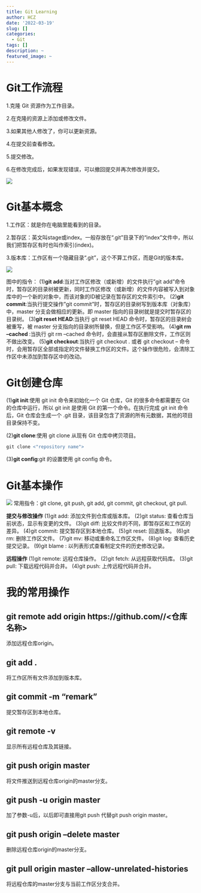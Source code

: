 ```yaml
---
title: Git Learning
author: HCZ
date: '2022-03-19'
slug: []
categories:
  - Git
tags: []
description: ~
featured_image: ~
---
```



# Git工作流程

1.克隆 Git 资源作为工作目录。

2.在克隆的资源上添加或修改文件。 

3.如果其他人修改了，你可以更新资源。

4.在提交前查看修改。

5.提交修改。

6.在修改完成后，如果发现错误，可以撤回提交并再次修改并提交。

![](git-process.png)

# Git基本概念

1.工作区：就是你在电脑里能看到的目录。

2.暂存区：英文叫stage或index。一般存放在“.git”目录下的“index”文件中，所以我们把暂存区有时也叫作索引(index)。

3.版本库：工作区有一个隐藏目录“.git”，这个不算工作区，而是Git的版本库。

![](concept.jpg)

图中的指令：
(1)**git add**:当对工作区修改（或新增）的文件执行"git add"命令时，暂存区的目录树被更新，同时工作区修改（或新增）的文件内容被写入到对象库中的一个新的对象中，而该对象的ID被记录在暂存区的文件索引中。
(2)**git commit**:当执行提交操作"git commit"时，暂存区的目录树写到版本库（对象库）中，master 分支会做相应的更新。即 master 指向的目录树就是提交时暂存区的目录树。
(3)**git reset HEAD**:当执行 git reset HEAD 命令时，暂存区的目录树会被重写，被 master 分支指向的目录树所替换，但是工作区不受影响。
(4)**git rm --cached <file>**:当执行 git rm --cached <file> 命令时，会直接从暂存区删除文件，工作区则不做出改变。
(5)**git checkout**:当执行 git checkout . 或者 git checkout -- <file> 命令时，会用暂存区全部或指定的文件替换工作区的文件。这个操作很危险，会清除工作区中未添加到暂存区中的改动。

# Git创建仓库

(1)**git init**:使用 git init 命令来初始化一个 Git 仓库，Git 的很多命令都需要在 Git 的仓库中运行，所以 git init 是使用 Git 的第一个命令。在执行完成 git init 命令后，Git 仓库会生成一个 .git 目录，该目录包含了资源的所有元数据，其他的项目目录保持不变。

(2)**git clone**:使用 git clone 从现有 Git 仓库中拷贝项目。

```r
git clone <"repository name">
```

(3)**git config**:git 的设置使用 git config 命令。

# Git基本操作

![](git-command.jpg)
常用指令：git clone, git push, git add, git commit, git checkout, git pull.

**提交与修改操作**
(1)git add: 添加文件到仓库或版本库。
(2)git status: 查看仓库当前状态，显示有变更的文件。
(3)git diff: 比较文件的不同，即暂存区和工作区的差异。
(4)git commit: 提交暂存区到本地仓库。
(5)git reset: 回退版本。
(6)git rm: 删除工作区文件。
(7)git mv: 移动或重命名工作区文件。
(8)git log: 查看历史提交记录。
(9)git blame <file>: 以列表形式查看制定文件的历史修改记录。

**远程操作**
(1)git remote: 远程仓库操作。
(2)git fetch: 从远程获取代码库。
(3)git pull: 下载远程代码并合并。
(4)git push: 上传远程代码并合并。

# 我的常用操作

## git remote add origin https://github.com/<github帐号>/<仓库名称>

添加远程仓库origin。

## git add .

将工作区所有文件添加到版本库。

## git commit -m "remark"

提交暂存区到本地仓库。

## git remote -v

显示所有远程仓库及其链接。

## git push origin master

将文件推送到远程仓库origin的master分支。

## git push -u origin master

加了参数-u后，以后即可直接用git push 代替git push origin master。

## git push origin --delete master

删除远程仓库origin的master分支。

## git pull origin master --allow-unrelated-histories

将远程仓库的master分支与当前工作区分支合并。











